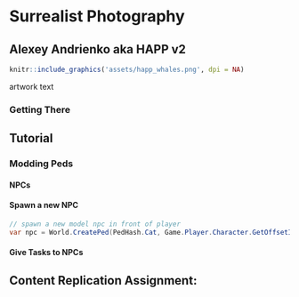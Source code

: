 # Surrealist Photography

## Alexey Andrienko aka HAPP v2

```r
knitr::include_graphics('assets/happ_whales.png', dpi = NA)
```
artwork text

### Getting There

## Tutorial

### Modding Peds

#### NPCs

#### Spawn a new NPC

```cs
// spawn a new model npc in front of player
var npc = World.CreatePed(PedHash.Cat, Game.Player.Character.GetOffsetInWorldCoords(new Vector3(0, 5, 0))); 
```

#### Give Tasks to NPCs

## Content Replication Assignment:
